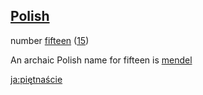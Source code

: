 ==[[Polish]]==

number [[fifteen]] ([[15]])

An archaic Polish name for fifteen is [[mendel]]

[[ja:piętnaście]]